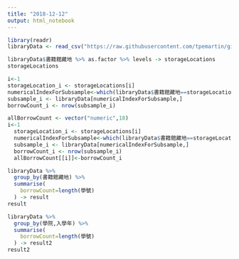 ```yaml
---
title: "2018-12-12"
output: html_notebook
---
```

```r
library(readr)
libraryData <- read_csv("https://raw.githubusercontent.com/tpemartin/github-data/master/library100_102.csv")
```

```r
libraryData$書籍館藏地 %>% as.factor %>% levels -> storageLocations
storageLocations
```

```r
i<-1
storageLocation_i <- storageLocations[i] 
numericalIndexForSubsample<-which(libraryData$書籍館藏地==storageLocation_i)
subsample_i <- libraryData[numericalIndexForSubsample,]
borrowCount_i <- nrow(subsample_i)
```

```r

allBorrowCount <- vector("numeric",18)
i<-1
  storageLocation_i <- storageLocations[i] 
  numericalIndexForSubsample<-which(libraryData$書籍館藏地==storageLocation_i)
  subsample_i <- libraryData[numericalIndexForSubsample,]
  borrowCount_i <- nrow(subsample_i)
  allBorrowCount[[i]]<-borrowCount_i
```

```r
libraryData %>%
  group_by(書籍館藏地) %>%
  summarise(
    borrowCount=length(學號)
  ) -> result
result
```

```r
libraryData %>%
  group_by(學院,入學年) %>%
  summarise(
    borrowCount=length(學號)
  ) -> result2
result2
```

